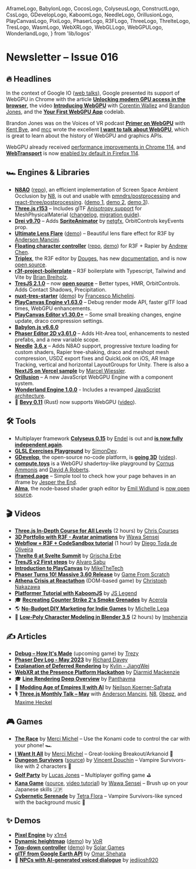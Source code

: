   AframeLogo,
  BabylonLogo,
  CocosLogo,
  ColyseusLogo,
  ConstructLogo,
  CssLogo,
  GDevelopLogo,
  KaboomLogo,
  NeedleLogo,
  OrillusionLogo,
  PlayCanvasLogo,
  PixiLogo,
  PhaserLogo,
  R3FLogo,
  ThreeLogo,
  ThrelteLogo,
  TresLogo,
  WasmLogo,
  WebXRLogo,
  WebGLLogo,
  WebGPULogo,
  WonderlandLogo,
} from 'lib/logos'

# Newsletter – Issue 016

<SubTitleDate value="2023-06-01" />

<NoBulletListStyles />
<NewsletterStyles />

## 🔥 Headlines

<WebGPULogo /> In the context of Google IO ([web
talks](https://io.google/2023/program/?q=keynote,technical-session,web-topic,web)), Google presented
its support of WebGPU in Chrome with the article [**Unlocking modern GPU access in the
browser**](https://developer.chrome.com/en/blog/webgpu-io2023/), the video [**Introducing
WebGPU**](https://www.youtube.com/watch?v=m6T-Mq1BPXg) with [Corentin
Wallez](https://twitter.com/DaKangz) and [Brandon Jones](https://twitter.com/Tojiro), and the
[**Your First WebGPU App**](https://codelabs.developers.google.com/your-first-webgpu-app) codelab.

Brandon Jones was on the Voices of VR podcast [**Primer on
WebGPU**](https://voicesofvr.com/1213-primer-on-webgpu-bringing-high-performance-3d-graphics-and-parallel-compute-to-the-web/)
with [Kent Bye](https://twitter.com/kentbye), and [mcc](https://mastodon.social/@mcc) wrote the excellent [**I want to talk about WebGPU**](https://cohost.org/mcc/post/1406157-i-want-to-talk-about-webgpu), which is great to learn about the history of WebGPU and graphics APIs.

WebGPU already received [performance improvements in Chrome 114](https://developer.chrome.com/blog/new-in-webgpu-114/), and [**WebTransport**](https://developer.chrome.com/en/articles/webtransport/) is now [enabled by default in Firefox 114](https://bugzilla.mozilla.org/show_bug.cgi?id=1709355).

## 🏎 Engines & Libraries

- <ThreeLogo /> [**N8AO**](https://twitter.com/N8Programs/status/1658820364313452550)
  ([repo](https://github.com/N8python/n8ao/)), an efficient implementation of Screen Space Ambient
  Occlusion by [N8](https://twitter.com/N8Programs), is out and usable with
  [pmndrs/postprocessing](https://github.com/pmndrs/postprocessing)
  and <R3FLogo /> [react-three/postprocessing](https://github.com/pmndrs/react-postprocessing).
  ([demo 1](https://twitter.com/0xca0a/status/1661067580449210379), [demo
  2](https://codesandbox.io/s/n8ao-fcshnk?file=/src/App.js), [demo
  3](https://twitter.com/0xca0a/status/1661119533417938945)).
- <ThreeLogo /> [**Three.js r153**](https://twitter.com/threejs/status/1663939930987585536) –
  Includes glTF [Anisotropy support](https://github.com/mrdoob/three.js/pull/25580) for
  MeshPhysicalMaterial ([changelog](https://github.com/mrdoob/three.js/releases/tag/r153),
  [migration guide](https://github.com/mrdoob/three.js/wiki/Migration-Guide)).
- <R3FLogo /> [**Drei v9.70**](https://github.com/pmndrs/drei/releases) – Adds
  [**SpriteAnimator**](https://twitter.com/0xca0a/status/1662110622765465600) by
  [netgfx](https://twitter.com/netgfx), OrbitControls keyEvents prop.
- <R3FLogo /> [**Ultimate Lens Flare**](https://github.com/ektogamat/R3F-Ultimate-Lens-Flare)
  ([demo](https://ultimate-lens-flare.vercel.app/)) – Beautiful lens flare effect for R3F by
  [Anderson Mancini](https://twitter.com/Andersonmancini).
- <R3FLogo /> [**Floating character
  controller**](https://twitter.com/AndrewChenE/status/1662661213074112515)
  ([repo](https://github.com/ErdongChen-Andrew/CharacterControl),
  [demo](https://character-control.vercel.app)) for R3F + Rapier by [Andrew
  Chen](https://twitter.com/AndrewChenE).
- <R3FLogo /> [**Triplex**](https://triplex.dev/), the R3F editor by
  [Douges](https://twitter.com/itsdouges), has new [documentation](https://triplex.dev/), and is now
  [open source](https://github.com/try-triplex/triplex).
- <R3FLogo /> [**r3f-project-boilerplate**](https://github.com/Ctrlmonster/r3f-project-boilerplate)
  – R3F boilerplate with Typescript, Tailwind and Vite by [Brian
  Breiholz](https://twitter.com/BrianBreiholz).
- <TresLogo /> [**TresJS 2.1.0**](https://tresjs.org/blog/announcing-v-2-1-0.html) – now [**open
  source**](https://github.com/tresjs/tres) – Better types, HMR, OrbitControls. Adds Contact
  Shadows, Precipitation.
- <TresLogo /> [**nuxt-tres-starter**](https://github.com/kekkorider/nuxt-tres-starter)
  ([demo](https://nuxt-tresjs-starter.vercel.app/)) by [Francesco
  Michelini](https://twitter.com/fra_michelini).
- <PlayCanvasLogo /> [**PlayCanvas Engine v1.63.0**](https://github.com/playcanvas/engine/releases)
  – Debug render mode API, faster glTF load times, WebGPU enhancements.
- <PlayCanvasLogo /> [**PlayCanvas Editor v1.30.0+**](https://github.com/playcanvas/editor/releases)
  – Some small breaking changes, engine update, draco compression settings.
- <BabylonLogo /> [**Babylon.js v6.6.0**](https://github.com/BabylonJS/Babylon.js/releases)
- <PhaserLogo /> [**Phaser Editor 2D
  v3.61.0**](https://phasereditor2d.com/blog/2023/05/phaser-editor-2d-v3601-released-welcome-interactive-hit-area-tools/)
  – Adds Hit-Area tool, enhancements to nested prefabs, and a new variable scope.
- <NeedleLogo /> [**Needle**](https://needle.tools/)
  [**3.6.x**](https://github.com/needle-tools/needle-engine-support/releases) – Adds N8AO support,
  progressive texture loading for custom shaders, Rapier tree-shaking, draco and meshopt mesh
  compression, USDZ export fixes and QuickLook on iOS, AR Image Tracking, vertical and horizontal
  LayoutGroups for Unity. There is also a [**NextJS on Vercel
  sample**](https://github.com/needle-engine/nextjs-sample) by [Marcel
  Wiessler](https://twitter.com/marcel_wiessler).
- <OrillusionLogo /> [**Orillusion**](https://www.orillusion.com/en) – A new JavaScript WebGPU
  Engine with a component system.
- <WebXRLogo /> <WonderlandLogo /> [**Wonderland Engine
  1.0.0**](https://wonderlandengine.com/news/release-1.0.0/) - Includes a revamped [JavaScript
  architecture](https://wonderlandengine.com/news/new-js-architecture-migration-1_0_0/).
- 🦀 [**Bevy 0.11**](https://bevyengine.org/news/bevy-webgpu/) (Rust) now supports WebGPU ([video](https://www.youtube.com/watch?v=O1S7WWJ0B9U)).

## 🛠 Tools

- <ColyseusLogo /> Multiplayer framework [**Colyseus
  0.15**](https://twitter.com/colyseus/status/1654200895561781251) by
  [Endel](https://twitter.com/endel) is out and [**is now fully independent
  again**](https://endel.medium.com/colyseus-is-fully-independent-again-4fa7f1774303).
- <WebGLLogo /> [**GLSL Exercises Playground**](https://glsl-exercises.simondev.io/lesson/1/1) by
  [SimonDev](https://twitter.com/iced_coffee_dev).
- <GDevelopLogo /> [**GDevelop**](https://gdevelop.io/), the open-source no-code platform, is
  [**going 3D**](https://github.com/4ian/GDevelop/releases/tag/v5.1.162)
  ([video](https://www.youtube.com/watch?v=gfxdbNn4xq4)).
- [**compute.toys**](https://compute.toys/) is a WebGPU shadertoy-like playground by [Cornus Ammonis](https://twitter.com/cornusammonis) and [David A Roberts](https://twitter.com/david_ar).
- [**iframed.page**](https://iframed.page/) – Simple tool to check how your page behaves in an iframe by [Jesper the End](https://twitter.com/Jespertheend).
- [**Alma**](https://www.alma.sh/), the node-based shader graph editor by [Emil Widlund](https://twitter.com/emilwidlund) is [now open source](https://twitter.com/emilwidlund/status/1654799251673686016).

## 🎬 Videos

- <ThreeLogo /> [**Three.js In-Depth Course for All
  Levels**](https://www.youtube.com/watch?v=sPereCgQnWQ) (2 hours) by [Chris
  Courses](https://twitter.com/christopher4lis)
- <R3FLogo /> [**3D Portfolio with R3F - Avatar
  animations**](https://www.youtube.com/watch?v=pGMKIyALcK0) by [Wawa
  Sensei](https://twitter.com/wawasensei)
- <R3FLogo /> [**Webflow + R3F + CodeSandbox
  tutorial**](https://www.youtube.com/watch?v=XOIU3mdR9Sc) (1 hour) by [Diego Toda de
  Oliveira](https://twitter.com/dieg0liv)
- <ThrelteLogo /> [**Threlte 6 at Svelte Summit**](https://www.youtube.com/watch?v=-QPP-JXICyk) by
  [Grischa Erbe](https://legrisch.com/)
- <TresLogo /> [**TresJS v2 First steps**](https://www.youtube.com/watch?v=k2ntrRtR8wc) by [Alvaro
  Sabu](https://twitter.com/alvarosabu)
- <PlayCanvasLogo /> [**Introduction to
  PlayCanvas**](https://www.youtube.com/watch?v=ROVoWtse7gw&list=PLJKGfra8Jl0B845PNo9cMxAQfghJrYH1Y)
  by [MikeTheTech](https://twitter.com/mikethetech)
- <PhaserLogo /> [**Phaser Turns 10! Massive 3.60
  Release**](https://www.youtube.com/watch?v=SYSzuksxaIY) by [Game From
  Scratch](https://twitter.com/gamefromscratch)
- <CssLogo /> [**Athena Crisis at Reactathon**](https://www.youtube.com/watch?v=HOD9UQFbdgc&t=9000s)
  (DOM-based game) by [Christoph Nakazawa](https://twitter.com/cpojer)
- <KaboomLogo /> [**Platformer Tutorial with
  KaboomJS**](https://www.youtube.com/watch?v=Dkxwe_Gv7q4) by [JS
  Legend](https://twitter.com/JSLegendDev)
- 🎓 [**Recreating Counter Strike 2's Smoke Grenades**](https://www.youtube.com/watch?v=ryB8hT5TMSg) by [Acerola](https://twitter.com/Acerola_t)
- 🌎 [**No-Budget DIY Marketing for Indie Games**](https://www.youtube.com/watch?v=NWyZlGMysH8) by [Michelle Lega](https://twitter.com/michelle_lega)
- 🎁 [**Low-Poly Character Modeling in Blender 3.5**](https://www.youtube.com/watch?v=PTWV67qUX2k) (2 hours) by [Imphenzia](https://www.youtube.com/@Imphenzia)

## ✍️ Articles

- <PixiLogo /> [**Debug – How It's Made**](https://debug.game/blog/how-its-made) (upcoming game) by
  [Trezy](https://twitter.com/TrezyCodes)
- <PhaserLogo /> [**Phaser Dev Log - May
  2023**](https://www.patreon.com/posts/phaser-dev-log-83843821) by [Richard
  Davey](https://twitter.com/photonstorm)
- <CocosLogo /> [**Explanation of Deferred
  Rendering**](https://www.linkedin.com/pulse/comprehensive-explanation-deferred-rendering-kylin-jiangwei/)
  by [Kylin - JiangWei](https://www.linkedin.com/in/mrkylin/)
- <WebXRLogo /> [**WebXR at the Presence Platform
  Hackathon**](https://developer.oculus.com/blog/webxr-presence-platform-hackathon-meta-quest/) by
  [Diarmid Mackenzie](https://twitter.com/dhmackenzie)
- 🎓 [**Line Rendering Deep Overview**](https://panthavma.com/articles/lines/deep-overview-extraction/) by [Panthavma](https://twitter.com/panthavma)
- 🤖 [**Modding Age of Empires II with AI**](https://www.engine.study/blog/modding-age-of-empires-ii-with-a-sprite-diffuser/) by [Neilson Koerner-Safrata](https://twitter.com/neilsonks)
- 🎙 <ThreeLogo /> [**Three.js Monthly Talk – May**](https://twitter.com/i/spaces/1OwGWwdyLEAGQ) with [Anderson Mancini](https://twitter.com/Andersonmancini), [N8](https://twitter.com/N8Programs), [0beqz](https://twitter.com/0beqz), and [Maxime Heckel](https://twitter.com/MaximeHeckel)

## 🎮 Games

- <ThreeLogo /> [**The Race**](https://webgamer.io/en/g/the-race) by [Merci
  Michel](https://twitter.com/MerciMichel) – Use the Konami code to control the car with your phone!
  🏎
- <ThreeLogo /> [**I Want It All**](https://webgamer.io/en/g/i-want-it-all) by [Merci
  Michel](https://twitter.com/MerciMichel) – Great-looking Breakout/Arkanoid 🏏
- <ThreeLogo /> [**Dungeon Survivors**](https://webgamer.io/en/g/dungeon-survivors)
  ([source](https://github.com/VincentDouchin/Dungeon-Survivors)) by [Vincent
  Douchin](https://github.com/VincentDouchin) – Vampire Survivors-like with 2 characters 🧙
- <ThreeLogo /> [**Golf Party**](https://golfparty.io/) by [Lucas
  Jones](https://twitter.com/_LucasJones) – Multiplayer golfing game ⛳️
- <R3FLogo /> [**Kana Game**](https://r3f-kanagame-part-3.vercel.app/ )
  ([source](https://github.com/wass08/r3f-kanagame-part-3), [video
  tutorial](https://www.youtube.com/watch?v=qd-2CxIk2WQ)) by [Wawa
  Sensei](https://twitter.com/wawasensei) – Brush up on your Japanese skills 🇯🇵
- <PhaserLogo /> [**Cybernetic Serenade**](https://webgamer.io/en/g/cybernetic-serenade) by [Tetra
  Flora](https://tetraflora.itch.io/) – Vampire Survivors-like synced with the background music 🎵

## ✨ Demos

- <WebGPULogo /> [**Pixel Engine**](https://voxelchain.app/pixels/?seed=3364760640) by
  [x1m4](https://twitter.com/_x1m4)
- <ThreeLogo /> [**Dynamic
  heightmap**](https://twitter.com/SketchpunkLabs/status/1663598903608868888)
  ([demo](https://sketchpunklabs.github.io/mapping/prototypes/012_heightmap_stamp.html)) by
  [VoR](https://twitter.com/SketchpunkLabs)
- <PlayCanvasLogo /> [**Top-down
  controller**](https://twitter.com/PlayingInCanvas/status/1654435740028137474)
  ([demo](https://solargames.io/demos/solar-apartment/)) by [Solar Games](https://solargames.io/)
- <PlayCanvasLogo /> [**glTF from Google Earth
  API**](https://twitter.com/Omar4ur/status/1657361031763578881) by [Omar
  Shehata](https://twitter.com/Omar4ur)
- 🤖 [**NPCs with AI-generated voiced dialogue**](https://www.youtube.com/watch?v=Tv9WxYbo2Io) by [jedijosh920](https://twitter.com/jedijosh920)

<NewsletterFooter tweetId="1664304827541618693" />
